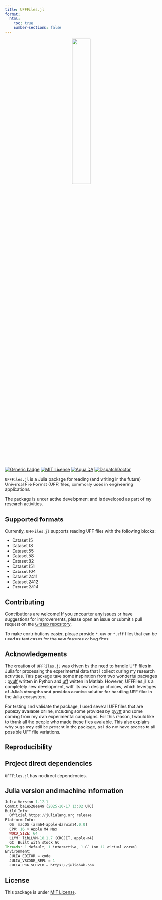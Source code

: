 ---
title: UFFFiles.jl
format:
  html:
    toc: true
    number-sections: false
---

<center>
    ![](./assets/logo/doclogo.svg){width=35%}
</center>

<br/>

[![Generic badge](https://img.shields.io/badge/Version-0.1.0-cornflowerblue.svg)]()
[![MIT License](https://img.shields.io/badge/License-MIT-forestgreen)](https://github.com/maucejo/elsearticle/blob/main/LICENSE)
[![Aqua QA](https://raw.githubusercontent.com/JuliaTesting/Aqua.jl/master/badge.svg)](https://github.com/JuliaTesting/Aqua.jl)
[![DispatchDoctor](https://img.shields.io/badge/%F0%9F%A9%BA_tested_with-DispatchDoctor.jl-blue?labelColor=white)](https://github.com/MilesCranmer/DispatchDoctor.jl)

`UFFFiles.jl` is a Julia package for reading (and writing in the future) Universal File Format (UFF) files, commonly used in engineering applications.

::: {.callout-warning}
The package is under active development and is developed as part of my research activities.
:::

## Supported formats
Currently, `UFFFiles.jl` supports reading UFF files with the following blocks:

* Dataset 15
* Dataset 18
* Dataset 55
* Dataset 58
* Dataset 82
* Dataset 151
* Dataset 164
* Dataset 2411
* Dataset 2412
* Dataset 2414

## Contributing

Contributions are welcome! If you encounter any issues or have suggestions for improvements, please open an issue or submit a pull request on the [GitHub repository](https://github.com/maucejo/UFFFiles.jl).

To make contributions easier, please provide `*.unv` or `*.uff` files that can be used as test cases for the new features or bug fixes.

## Acknowledgements

The creation of `UFFFiles.jl` was driven by the need to handle UFF files in Julia for processing the experimental data that I collect during my research activities.
This package take some inspiration from two wonderful packages : [pyuff](https://github.com/pyNastran/puyff) written in Python and [uff](https://github.com/murmlgrmpf/uff) written in Matlab. However, UFFFiles.jl is a completely new development, with its own design choices, which leverages of Julia's strengths and provides a native solution for handling UFF files in the Julia ecosystem.

For testing and validate the package, I used several UFF files that are publicly available online, including some provided by [pyuff](https://github.com/pyNastran/puyff) and some coming from my own experimental campaigns. For this reason, I would like to thank all the people who made these files available. This also explains why bugs may still be present in the package, as I do not have access to all possible UFF file variations.

## Reproducibility

::: {.callout-note collapse=true appearance="simple" icon=false}

# Project direct dependencies

`UFFFiles.jl` has no direct dependencies.
:::

::: {.callout-note collapse=true appearance="simple" icon=false}

# Julia version and machine information

```julia
Julia Version 1.12.1
Commit ba1e628ee49 (2025-10-17 13:02 UTC)
Build Info:
  Official https://julialang.org release
Platform Info:
  OS: macOS (arm64-apple-darwin24.0.0)
  CPU: 16 × Apple M4 Max
  WORD_SIZE: 64
  LLVM: libLLVM-18.1.7 (ORCJIT, apple-m4)
  GC: Built with stock GC
Threads: 1 default, 1 interactive, 1 GC (on 12 virtual cores)
Environment:
  JULIA_EDITOR = code
  JULIA_VSCODE_REPL = 1
  JULIA_PKG_SERVER = https://juliahub.com
```
:::

## License

This package is under [MIT License](https://opensource.org/license/mit).